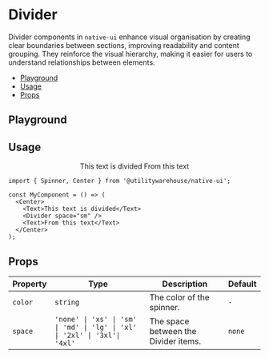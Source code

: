 
<Meta title="Components / Divider" />

<BackToTopButton />

<ViewFigmaButton url="https://www.figma.com/design/3RY3OvLA88yZksRjOfjQJm/UW-App-UI?node-id=2367-3815" />

# Divider

Divider components in `native-ui` enhance visual organisation by creating clear boundaries between sections, improving readability and content grouping. They reinforce the visual hierarchy, making it easier for users to understand relationships between elements.

- [Playground](#playground)
- [Usage](#usage)
- [Props](#props)

## Playground

<Canvas of={Stories.Playground} />

<Controls of={Stories.Playground} />

## Usage

<UsageWrap>
  <Center>
    <Text>This text is divided</Text>
    <Divider space="sm" />
    <Text>From this text</Text>
  </Center>
</UsageWrap>

```tsx
import { Spinner, Center } from '@utilitywarehouse/native-ui';

const MyComponent = () => (
  <Center>
    <Text>This text is divided</Text>
    <Divider space="sm" />
    <Text>From this text</Text>
  </Center>
);
```

## Props

| Property | Type                                                                       | Description                          | Default |
| -------- | -------------------------------------------------------------------------- | ------------------------------------ | ------- |
| `color`  | `string`                                                                   | The color of the spinner.            | `-`     |
| `space`  | `'none' \| 'xs' \| 'sm' \| 'md' \| 'lg' \| 'xl' \| '2xl' \| '3xl'\| '4xl'` | The space between the Divider items. | `none`  |
